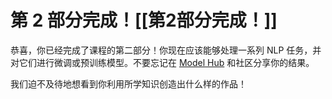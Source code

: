 # 第 2 部分完成！[[第2部分完成！]]

恭喜，你已经完成了课程的第二部分！你现在应该能够处理一系列 NLP 任务，并对它们进行微调或预训练模型。不要忘记在 [Model Hub](https://huggingface.co/models) 和社区分享你的结果。

我们迫不及待地想看到你利用所学知识创造出什么样的作品！

